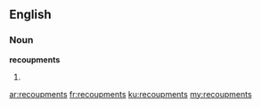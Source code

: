 ==English==

===Noun===
'''recoupments'''

# {{plural of|[[recoupment]]}}

[[ar:recoupments]]
[[fr:recoupments]]
[[ku:recoupments]]
[[my:recoupments]]